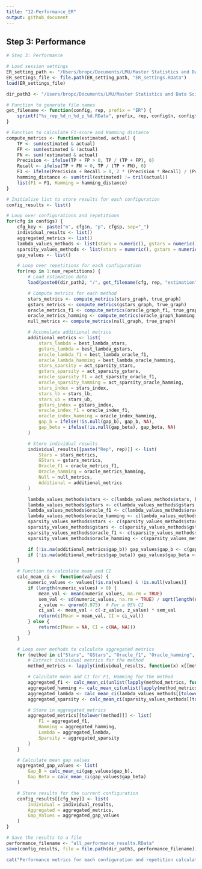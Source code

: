 ```yaml
---
title: "12-Performance_ER"
output: github_document
---
```


## Step 3: Performance
```r

# Step 3: Performance

# Load session settings
ER_setting_path <- "/Users/bropc/Documents/LMU/Master Statistics and Data Science/Masterarbeit/R Master/StARS_Simulations/workflow/Storage_Settings/"
ER_settings_file <- file.path(ER_setting_path, "ER_settings.RData")
load(ER_settings_file)

dir_path3 <- "/Users/bropc/Documents/LMU/Master Statistics and Data Science/Masterarbeit/R Master/StARS_Simulations/workflow/Storage_Performance_ER"

# Function to generate file names
get_filename <- function(config, rep, prefix = "ER") {
    sprintf("%s_rep_%d_n_%d_p_%d.RData", prefix, rep, config$n, config$p)
}

# Function to calculate F1-score and Hamming distance
compute_metrics <- function(estimated, actual) {
    TP <- sum(estimated & actual)
    FP <- sum(estimated & !actual)
    FN <- sum(!estimated & actual)
    Precision <- ifelse(TP + FP > 0, TP / (TP + FP), 0)
    Recall <- ifelse(TP + FN > 0, TP / (TP + FN), 0)
    F1 <- ifelse(Precision + Recall > 0, 2 * (Precision * Recall) / (Precision + Recall), 0)
    hamming_distance <- sum(tril(estimated) != tril(actual))
    list(F1 = F1, Hamming = hamming_distance)
}

# Initialize list to store results for each configuration
config_results <- list()

# Loop over configurations and repetitions
for(cfg in configs) {
    cfg_key <- paste("n", cfg$n, "p", cfg$p, sep="_")
    individual_results <- list()
    aggregated_metrics <- list()
    lambda_values_methods <- list(stars = numeric(), gstars = numeric(), oracle_f1 = numeric(), oracle_hamming = numeric())
    sparsity_values_methods <- list(stars = numeric(), gstars = numeric(), oracle_f1 = numeric(), oracle_hamming = numeric())
    gap_values <- list()

    # Loop over repetitions for each configuration
    for(rep in 1:num_repetitions) {
        # Load estimation data
        load(paste0(dir_path2, "/", get_filename(cfg, rep, "estimation")))

        # Compute metrics for each method
        stars_metrics <- compute_metrics(stars_graph, true_graph)
        gstars_metrics <- compute_metrics(gstars_graph, true_graph)
        oracle_metrics_f1 <- compute_metrics(oracle_graph_f1, true_graph)
        oracle_metrics_hamming <- compute_metrics(oracle_graph_hamming, true_graph)
        null_metrics <- compute_metrics(null_graph, true_graph)

        # Accumulate additional metrics
        additional_metrics <- list(
            stars_lambda = best_lambda_stars,
            gstars_lambda = best_lambda_gstars,
            oracle_lambda_f1 = best_lambda_oracle_f1,
            oracle_lambda_hamming = best_lambda_oracle_hamming,
            stars_sparsity = act_sparsity_stars,
            gstars_sparsity = act_sparsity_gstars,
            oracle_sparsity_f1 = act_sparsity_oracle_f1,
            oracle_sparsity_hamming = act_sparsity_oracle_hamming,
            stars_index = stars_index,
            stars_lb = stars_lb,
            stars_ub = stars_ub,
            gstars_index = gstars_index,
            oracle_index_f1 = oracle_index_f1,
            oracle_index_hamming = oracle_index_hamming,
            gap_b = ifelse(!is.null(gap_b), gap_b, NA),
            gap_beta = ifelse(!is.null(gap_beta), gap_beta, NA)
        )

        # Store individual results
        individual_results[[paste("Rep", rep)]] <- list(
            Stars = stars_metrics,
            GStars = gstars_metrics,
            Oracle_f1 = oracle_metrics_f1,
            Oracle_hamming = oracle_metrics_hamming,
            Null = null_metrics,
            Additional = additional_metrics
        )

        lambda_values_methods$stars <- c(lambda_values_methods$stars, best_lambda_stars)
        lambda_values_methods$gstars <- c(lambda_values_methods$gstars, best_lambda_gstars)
        lambda_values_methods$oracle_f1 <- c(lambda_values_methods$oracle_f1, best_lambda_oracle_f1)
        lambda_values_methods$oracle_hamming <- c(lambda_values_methods$oracle_hamming, best_lambda_oracle_hamming)
        sparsity_values_methods$stars <- c(sparsity_values_methods$stars, act_sparsity_stars)
        sparsity_values_methods$gstars <- c(sparsity_values_methods$gstars, act_sparsity_gstars)
        sparsity_values_methods$oracle_f1 <- c(sparsity_values_methods$oracle_f1, act_sparsity_oracle_f1)
        sparsity_values_methods$oracle_hamming <- c(sparsity_values_methods$oracle_hamming, act_sparsity_oracle_hamming)

        if (!is.na(additional_metrics$gap_b)) gap_values$gap_b <- c(gap_values$gap_b, gap_b)
        if (!is.na(additional_metrics$gap_beta)) gap_values$gap_beta <- c(gap_values$gap_beta, gap_beta)
    }

    # Function to calculate mean and CI
    calc_mean_ci <- function(values) {
        numeric_values <- values[!is.na(values) & !is.null(values)]
        if (length(numeric_values) > 0) {
            mean_val <- mean(numeric_values, na.rm = TRUE)
            sem_val <- sd(numeric_values, na.rm = TRUE) / sqrt(length(numeric_values))
            z_value <- qnorm(0.975)  # For a 95% CI
            ci_val <- mean_val + c(-z_value, z_value) * sem_val
            return(c(Mean = mean_val, CI = ci_val))
        } else {
            return(c(Mean = NA, CI = c(NA, NA)))
        }
    }

    # Loop over methods to calculate aggregated metrics
    for (method in c("Stars", "GStars", "Oracle_f1", "Oracle_hamming", "Null")) {
        # Extract individual metrics for the method
        method_metrics <- lapply(individual_results, function(x) x[[method]])

        # Calculate mean and CI for F1, Hamming for the method
        aggregated_f1 <- calc_mean_ci(unlist(lapply(method_metrics, function(x) x$F1)))
        aggregated_hamming <- calc_mean_ci(unlist(lapply(method_metrics, function(x) x$Hamming)))
        aggregated_lambda <- calc_mean_ci(lambda_values_methods[[tolower(method)]])
        aggregated_sparsity <- calc_mean_ci(sparsity_values_methods[[tolower(method)]])

        # Store in aggregated_metrics
        aggregated_metrics[[tolower(method)]] <- list(
            F1 = aggregated_f1,
            Hamming = aggregated_hamming,
            Lambda = aggregated_lambda,
            Sparsity = aggregated_sparsity
        )
    }

    # Calculate mean gap values
    aggregated_gap_values <- list(
        Gap_B = calc_mean_ci(gap_values$gap_b),
        Gap_Beta = calc_mean_ci(gap_values$gap_beta)
    )

    # Store results for the current configuration
    config_results[[cfg_key]] <- list(
        Individual = individual_results,
        Aggregated = aggregated_metrics,
        Gap_Values = aggregated_gap_values
    )
}

# Save the results to a file
performance_filename <- "all_performance_results.RData"
save(config_results, file = file.path(dir_path3, performance_filename))

cat("Performance metrics for each configuration and repetition calculated and saved!\n")

```
